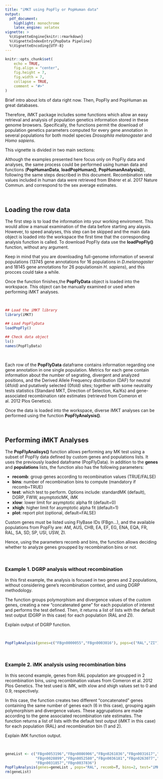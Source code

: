 ```yaml
---
title: "iMKT using PopFly or PopHuman data"
output: 
  pdf_document:
    highlight: monochrome
    latex_engine: xelatex
vignette: >
  %\VignetteEngine{knitr::rmarkdown}
  %\VignetteIndexEntry{PopData Pipeline}
  %\VignetteEncoding{UTF-8}
---
```

```r
knitr::opts_chunk$set(
	echo = TRUE,
	fig.align = "center",
	fig.height = 7,
	fig.width = 7,
	collapse = TRUE,
	comment = "#>"
)
```

Brief intro about lots of data right now. Then, PopFly and PopHuman as great databases.

Therefore, iMKT package includes some functions which allow an easy retrieval and analysis of population genetics information stored in these genome browsers. Specifically, the functions permit the download of population genetics parameters computed for every gene annotation in several populations for both model species *Drosophila melanogaster* and *Homo sapiens*.

This vignette is divided in two main sections:

\begin{itemize}
\item
  Loading the row data
\item
  Performing iMKT analyses
\end{itemize}

Although the examples presented here focus only on PopFly data and analyses, the same process could be performed using human data and functions (**PopHumanData**, **loadPopHuman()**, **PopHumanAnalysis()**), following the same steps described in this document. Recombination rate values included in human data were retrieved from Bhérer et al. 2017 Nature Commun. and correspond to the sex average estimates.

&nbsp;

## Loading the row data

The first step is to load the information into your working enviroment. This would allow a manual examination of the data before starting any alaysis. However, to speed analyses, this step can be skipped and the main data object is loaded into the workspace the first time that the corresponding analysis function is called. To download PopFly data use the **loadPopFly()** function, without any argument. 

Keep in mind that you are downloading full-genome information of several populations (13745 gene annotations for 16 populations in *D.melanogaster* and 18145 gene annotations for 26 populationsin *H. sapiens*), and this procces could take a while.

Once the function finishes,the **PopFlyData** object is loaded into the workspace. This object can be manually examined or used when performing iMKT analyses.
  
&nbsp;

```r
## Load the iMKT library
library(iMKT)

## Load PopFlyData
loadPopFly()

## Check data object
ls()
names(PopFlyData)
```

&nbsp;
  
Each row of the **PopFlyData** dataframe contains information regarding one gene annotation in one single population. Metrics for each gene contain information about the number of segrating, divergent and analyzed positions, and the Derived Allele Frequency distribution (DAF) for neutral (4fold) and putatively selected (0fold) sites; together with some neutrality tests statistics (Standard MKT, Direction of Selection, Ka/Ks) and gene-associated recombination rate estimates (retrieved from Comeron et al. 2012 Plos Genetics).

Once the data is loaded into the workspace, diverse iMKT analyses can be performed using the function **PopFlyAnalysis()**.

&nbsp;
&nbsp;

## Performing iMKT Analyses
  
The **PopFlyAnalisys()** function allows performing any MK test using a subset of PopFly data defined by custom genes and populations lists. It uses the previously loaded dataframe (PopFlyData). In addition to the **genes** and **populations** lists, the function also has the following parameters:

  - **recomb**: group genes according to recombination values (TRUE/FALSE)
  - **bins**: number of recombination bins to compute (mandatory if recomb=TRUE)
  - **test**: which test to perform. Options include: standardMK (default), DGRP, FWW, asymptoticMK, iMK
  - **xlow**: lower limit for asymptotic alpha fit (default=0)
  - **xhigh**: higher limit for asymptotic alpha fit (default=1)
  - **plot**: report plot (optional, default=FALSE)

Custom genes must be listed using FlyBase IDs (FBgn...), and the available populations from PopFly are: AM, AUS, CHB, EA, EF, EG, ENA, EQA, FR, RAL, SA, SD, SP, USI, USW, ZI.

Hence, using the parameters recomb and bins, the function allows deciding whether to analyze genes groupped by recombination bins or not.

&nbsp;

### Example 1. DGRP analysis without recombination
  
In this first example, the analysis is focused in two genes and 2 populations, without considering gene's recombination context, and using DGRP methodology. 

The function groups polymorphism and divergence values of the custom genes, creating a new "concatenated gene" for each population of interest and performs the test defined. Then, it returns a list of lists with the default test output (DGRP in this case) for each population (RAL and ZI).

Explain output of DGRP function.

&nbsp;

```r
PopFlyAnalysis(genes=c("FBgn0000055","FBgn0003016"), pops=c("RAL","ZI"), recomb=F, test="DGRP", plot=TRUE)
```
  
&nbsp;
&nbsp;
  
### Example 2. iMK analysis using recombination bins
 
In this second example, genes from RAL population are groupped in 2 recombination bins, using recombination values from Comeron et al. 2012 Plos Genetics. The test used is iMK, with xlow and xhigh values set to 0 and 0.9, respectively.

In this case, the function creates two different "concatenated" genes containing the same number of genes each (6 in this case), grouping again polymorphism and divergence values. These aggrupations are made according to the gene associated recombination rate estimates. The function returns a list of lists with the default test output (iMKT in this case) for each population (RAL) and recombination bin (1 and 2).

Explain iMK function output.

&nbsp;

```r
geneList <- c("FBgn0053196","FBgn0086906","FBgn0261836","FBgn0031617","FBgn0260965",
              "FBgn0028899","FBgn0052580","FBgn0036181","FBgn0263077","FBgn0013733",
              "FBgn0031857","FBgn0037836")
PopFlyAnalysis(genes=geneList , pops="RAL", recomb=T, bins=2, test="iMK", xlow=0, xhigh=0.9, plot=TRUE)
rm(geneList)
```
  
&nbsp;
